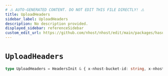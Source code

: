 ```yaml
---
# ⚠️ AUTO-GENERATED CONTENT. DO NOT EDIT THIS FILE DIRECTLY! ⚠️
title: UploadHeaders
sidebar_label: UploadHeaders
description: No description provided.
displayed_sidebar: referenceSidebar
custom_edit_url: https://github.com/nhost/nhost/edit/main/packages/hasura-storage-js/src/packages/hasura-storage-js/src/utils/types.ts#L104
---
```


# `UploadHeaders`

```ts
type UploadHeaders = HeadersInit & { x-nhost-bucket-id: string, x-nhost-file-id: string, x-nhost-file-name: string }
```
